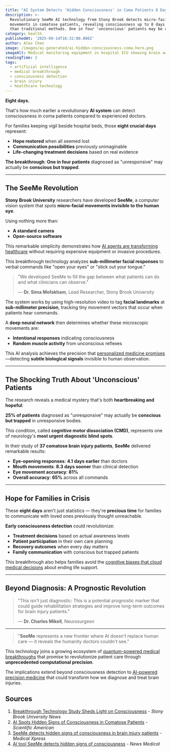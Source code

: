 ```yaml
---
title: "AI System Detects 'Hidden Consciousness' in Coma Patients 8 Days Before Doctors"
description: >-
  Revolutionary SeeMe AI technology from Stony Brook detects micro-facial
  movements in comatose patients, revealing consciousness up to 8 days earlier
  than traditional methods. One in four 'unconscious' patients may be aware.
category: health
publishedAt: '2025-09-14T16:32:00.000Z'
author: Alex Chen
image: /images/ai-generated/ai-hidden-consciousness-coma-hero.png
imageAlt: Medical monitoring equipment in hospital ICU showing brain activity displays
readingTime: 2
tags:
  - artificial intelligence
  - medical breakthrough
  - consciousness detection
  - brain injury
  - healthcare technology
---
```


**Eight days.**

That's how much earlier a revolutionary **AI system** can detect consciousness in coma patients compared to experienced doctors.

For families keeping vigil beside hospital beds, those **eight crucial days** represent:

- **Hope restored** when all seemed lost
- **Communication possibilities** previously unimaginable
- **Life-changing treatment decisions** based on real evidence

**The breakthrough**: **One in four patients** diagnosed as "unresponsive" may actually be **conscious but trapped**.

---

## The SeeMe Revolution

**Stony Brook University** researchers have developed **SeeMe**, a computer vision system that spots **micro-facial movements invisible to the human eye**.

Using nothing more than:

- **A standard camera**
- **Open-source software**

This remarkable simplicity demonstrates how [AI agents are transforming healthcare](/technology/ai-agents-workplace-productivity-2025) without requiring expensive equipment or invasive procedures.

This breakthrough technology analyzes **sub-millimeter facial responses** to verbal commands like "open your eyes" or "stick out your tongue."

> "We developed SeeMe to fill the gap between what patients can do and what clinicians can observe."
>
> — **Dr. Sima Mofakham**, Lead Researcher, Stony Brook University

The system works by using high-resolution video to tag **facial landmarks** at **sub-millimeter precision**, tracking tiny movement vectors that occur when patients hear commands.

A **deep neural network** then determines whether these microscopic movements are:

- **Intentional responses** indicating consciousness
- **Random muscle activity** from unconscious reflexes

This AI analysis achieves the precision that [personalized medicine promises](/health/personalized-medicine-using-ai)—detecting **subtle biological signals** invisible to human observation.

---

## The Shocking Truth About 'Unconscious' Patients

The research reveals a medical mystery that's both **heartbreaking and hopeful**:

**25% of patients** diagnosed as "unresponsive" may actually be **conscious but trapped** in unresponsive bodies.

This condition, called **cognitive motor dissociation (CMD)**, represents one of neurology's **most urgent diagnostic blind spots**.

In their study of **37 comatose brain injury patients**, **SeeMe** delivered remarkable results:

- **Eye-opening responses**: **4.1 days earlier** than doctors
- **Mouth movements**: **8.3 days sooner** than clinical detection
- **Eye movement accuracy**: **81%**
- **Overall accuracy**: **65%** across all commands

---

## Hope for Families in Crisis

These **eight days** aren't just statistics — they're **precious time** for families to communicate with loved ones previously thought unreachable.

**Early consciousness detection** could revolutionize:

- **Treatment decisions** based on actual awareness levels
- **Patient participation** in their own care planning
- **Recovery outcomes** when every day matters
- **Family communication** with conscious but trapped patients

This breakthrough also helps families avoid the [cognitive biases that cloud medical decisions](/psychology/your-brain-lies-to-you-cognitive-biases-2025) about ending life support.

---

## Beyond Diagnosis: A Prognostic Revolution

> "This isn't just diagnostic: This is a potential prognostic marker that could guide rehabilitation strategies and improve long-term outcomes for brain injury patients."
>
> — **Dr. Charles Mikell**, Neurosurgeon

---

> "**SeeMe** represents a new frontier where AI doesn't replace human care — it reveals the humanity doctors couldn't see."

This technology joins a growing ecosystem of [quantum-powered medical breakthroughs](/technology/quantum-computing-2025-commercial-breakthrough) that promise to revolutionize patient care through **unprecedented computational precision**.

The implications extend beyond consciousness detection to [AI-powered precision medicine](/health/precision-medicine-revolution-2025) that could transform how we diagnose and treat brain injuries.

## Sources

1. [Breakthrough Technology Study Sheds Light on Consciousness](https://news.stonybrook.edu/university/breakthrough-study-sheds-light-on-consciousness-and-recovery-after-brain-injury) - _Stony Brook University News_
2. [AI Spots Hidden Signs of Consciousness in Comatose Patients](https://www.scientificamerican.com/article/ai-spots-hidden-signs-of-consciousness-in-comatose-patients-before-doctors/) - _Scientific American_
3. [SeeMe detects hidden signs of consciousness in brain injury patients](https://medicalxpress.com/news/2025-09-seeme-hidden-consciousness-brain-injury.html) - _Medical Xpress_
4. [AI tool SeeMe detects hidden signs of consciousness](https://www.news-medical.net/news/20250912/AI-tool-SeeMe-detects-hidden-signs-of-consciousness-in-brain-injury-patients.aspx) - _News Medical_
